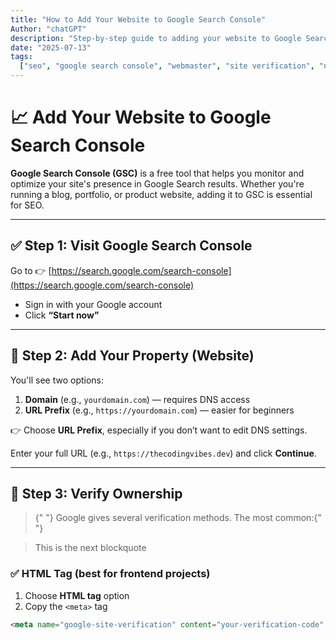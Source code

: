 ```yaml
---
title: "How to Add Your Website to Google Search Console"
Author: "chatGPT"
description: "Step-by-step guide to adding your website to Google Search Console and verifying ownership for better SEO visibility."
date: "2025-07-13"
tags:
  ["seo", "google search console", "webmaster", "site verification", "nextjs"]
---
```


# 📈 Add Your Website to Google Search Console

**Google Search Console (GSC)** is a free tool that helps you monitor and optimize your site's presence in Google Search results. Whether you're running a blog, portfolio, or product website, adding it to GSC is essential for SEO.

---

## ✅ Step 1: Visit Google Search Console

Go to 👉 [https://search.google.com/search-console](https://search.google.com/search-console)

- Sign in with your Google account
- Click **“Start now”**

---

## 🏡 Step 2: Add Your Property (Website)

You'll see two options:

1. **Domain** (e.g., `yourdomain.com`) — requires DNS access
2. **URL Prefix** (e.g., `https://yourdomain.com`) — easier for beginners

👉 Choose **URL Prefix**, especially if you don’t want to edit DNS settings.

Enter your full URL (e.g., `https://thecodingvibes.dev`) and click **Continue**.

---

## 🔐 Step 3: Verify Ownership

<BlockQuote color="amber">
  {" "}
  Google gives several verification methods. The most common:{" "}
</BlockQuote>

> This is the next blockquote

### ✅ HTML Tag (best for frontend projects)

1. Choose **HTML tag** option
2. Copy the `<meta>` tag

```html
<meta name="google-site-verification" content="your-verification-code" />
```

